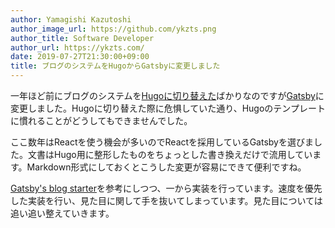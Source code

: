 ```yaml
---
author: Yamagishi Kazutoshi
author_image_url: https://github.com/ykzts.png
author_title: Software Developer
author_url: https://ykzts.com/
date: 2019-07-27T21:30:00+09:00
title: ブログのシステムをHugoからGatsbyに変更しました
---
```


一年ほど前にブログのシステムを[Hugoに切り替えた](./2018-04-24-replace-to-hugo.mdx)ばかりなのですが[Gatsby](https://www.gatsbyjs.org/)に変更しました。Hugoに切り替えた際に危惧していた通り、Hugoのテンプレートに慣れることがどうしてもできませんでした。

<!--truncate-->

ここ数年はReactを使う機会が多いのでReactを採用しているGatsbyを選びました。文書はHugo用に整形したものをちょっとした書き換えだけで流用しています。Markdown形式にしておくとこうした変更が容易にできて便利ですね。

[Gatsby's blog starter](https://github.com/gatsbyjs/gatsby-starter-blog)を参考にしつつ、一から実装を行っています。速度を優先した実装を行い、見た目に関して手を抜いてしまっています。見た目については追い追い整えていきます。
